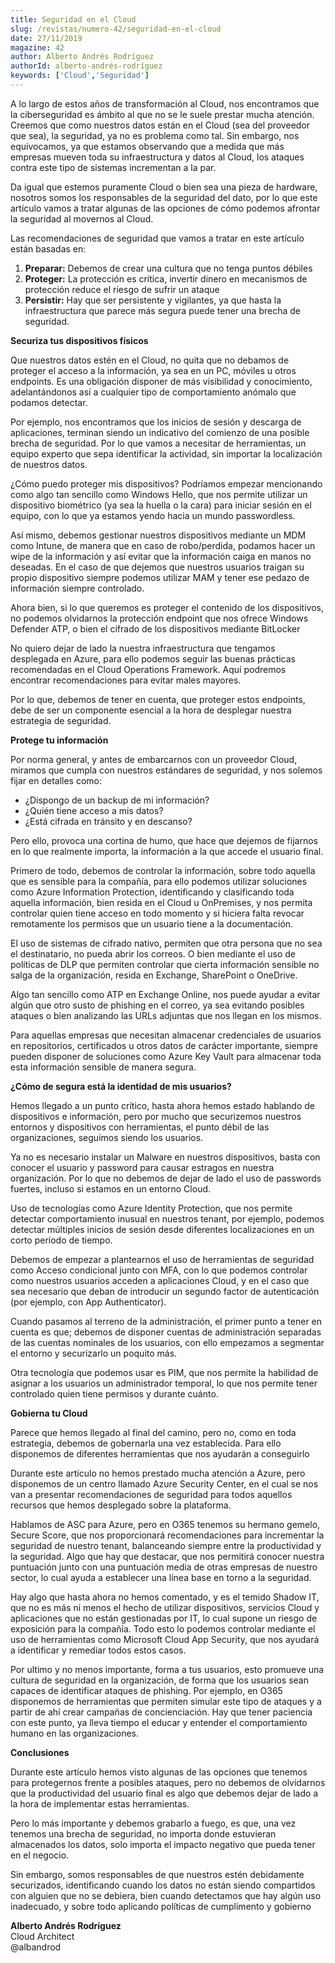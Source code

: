```yaml
---
title: Seguridad en el Cloud
slug: /revistas/numero-42/seguridad-en-el-cloud
date: 27/11/2019
magazine: 42
author: Alberto Andrés Rodríguez
authorId: alberto-andrés-rodríguez
keywords: ['Cloud','Seguridad']
---
```



<ArticleHeader frontmatter={props.pageContext.frontmatter} />



A lo largo de estos años de transformación al Cloud, nos encontramos que la ciberseguridad es ámbito al que no se le suele prestar mucha atención. Creemos que como nuestros datos están en el Cloud (sea del proveedor que sea), la seguridad, ya no es problema como tal. Sin embargo, nos equivocamos, ya que estamos observando que a medida que más empresas mueven toda su infraestructura y datos al Cloud, los ataques contra este tipo de sistemas incrementan a la par.

Da igual que estemos puramente Cloud o bien sea una pieza de hardware, nosotros somos los responsables de la seguridad del dato, por lo que este artículo vamos a tratar algunas de las opciones de cómo podemos afrontar la seguridad al movernos al Cloud.

Las recomendaciones de seguridad que vamos a tratar en este artículo están basadas en:

1. **Preparar:** Debemos de crear una cultura que no tenga puntos débiles
2. **Proteger:** La protección es crítica, invertir dinero en mecanismos de protección reduce el riesgo de sufrir un ataque
3. **Persistir:** Hay que ser persistente y vigilantes, ya que hasta la infraestructura que parece más segura puede tener una brecha de seguridad.


**Securiza tus dispositivos físicos**

Que nuestros datos estén en el Cloud, no quita que no debamos de proteger el acceso a la información, ya sea en un PC, móviles u otros endpoints. Es una obligación disponer de más visibilidad y conocimiento, adelantándonos así a cualquier tipo de comportamiento anómalo que podamos detectar.

Por ejemplo, nos encontramos que los inicios de sesión y descarga de aplicaciones, terminan siendo un indicativo del comienzo de una posible brecha de seguridad. Por lo que vamos a necesitar de herramientas, un equipo experto que sepa identificar la actividad, sin importar la localización de nuestros datos.

¿Cómo puedo proteger mis dispositivos? Podríamos empezar mencionando como algo tan sencillo como Windows Hello, que nos permite utilizar un dispositivo biométrico (ya sea la huella o la cara) para iniciar sesión en el equipo, con lo que ya estamos yendo hacia un mundo passwordless.

Así mismo, debemos gestionar nuestros dispositivos mediante un MDM como Intune, de manera que en caso de robo/perdida, podamos hacer un wipe de la información y así evitar que la información caiga en manos no deseadas. En el caso de que dejemos que nuestros usuarios traigan su propio dispositivo siempre podemos utilizar MAM y tener ese pedazo de información siempre controlado.

Ahora bien, si lo que queremos es proteger el contenido de los dispositivos, no podemos olvidarnos la protección endpoint que nos ofrece Windows Defender ATP, o bien el cifrado de los dispositivos mediante BitLocker

No quiero dejar de lado la nuestra infraestructura que tengamos desplegada en Azure, para ello podemos seguir las buenas prácticas recomendadas en el Cloud Operations Framework. Aquí podremos encontrar recomendaciones para evitar males mayores.

Por lo que, debemos de tener en cuenta, que proteger estos endpoints, debe de ser un componente esencial a la hora de desplegar nuestra estrategia de seguridad.

**Protege tu información**

Por norma general, y antes de embarcarnos con un proveedor Cloud, miramos que cumpla con nuestros estándares de seguridad, y nos solemos fijar en detalles como:

- ¿Dispongo de un backup de mi información?
- ¿Quién tiene acceso a mis datos?
- ¿Está cifrada en tránsito y en descanso?


Pero ello, provoca una cortina de humo, que hace que dejemos de fijarnos en lo que realmente importa, la información a la que accede el usuario final.

Primero de todo, debemos de controlar la información, sobre todo aquella que es sensible para la compañía, para ello podemos utilizar soluciones como Azure Information Protection, identificando y clasificando toda aquella información, bien resida en el Cloud u OnPremises, y nos permita controlar quien tiene acceso en todo momento y si hiciera falta revocar remotamente los permisos que un usuario tiene a la documentación.

El uso de sistemas de cifrado nativo, permiten que otra persona que no sea el destinatario, no pueda abrir los correos. O bien mediante el uso de políticas de DLP que permiten controlar que cierta información sensible no salga de la organización, resida en Exchange, SharePoint o OneDrive.

Algo tan sencillo como ATP en Exchange Online, nos puede ayudar a evitar algún que otro susto de phishing en el correo, ya sea evitando posibles ataques o bien analizando las URLs adjuntas que nos llegan en los mismos.

Para aquellas empresas que necesitan almacenar credenciales de usuarios en repositorios, certificados u otros datos de carácter importante, siempre pueden disponer de soluciones como Azure Key Vault para almacenar toda esta información sensible de manera segura.

**¿Cómo de segura está la identidad de mis usuarios?**

Hemos llegado a un punto crítico, hasta ahora hemos estado hablando de dispositivos e información, pero por mucho que securizemos nuestros entornos y dispositivos con herramientas, el punto débil de las organizaciones, seguimos siendo los usuarios.

Ya no es necesario instalar un Malware en nuestros dispositivos, basta con conocer el usuario y password para causar estragos en nuestra organización. Por lo que no debemos de dejar de lado el uso de passwords fuertes, incluso si estamos en un entorno Cloud.

Uso de tecnologías como Azure Identity Protection, que nos permite detectar comportamiento inusual en nuestros tenant, por ejemplo, podemos detectar múltiples inicios de sesión desde diferentes localizaciones en un corto período de tiempo.

Debemos de empezar a plantearnos el uso de herramientas de seguridad como Acceso condicional junto con MFA, con lo que podemos controlar como nuestros usuarios acceden a aplicaciones Cloud, y en el caso que sea necesario que deban de introducir un segundo factor de autenticación (por ejemplo, con App Authenticator).

Cuando pasamos al terreno de la administración, el primer punto a tener en cuenta es que; debemos de disponer cuentas de administración separadas de las cuentas nominales de los usuarios, con ello empezamos a segmentar el entorno y securizarlo un poquito más.

Otra tecnología que podemos usar es PIM, que nos permite la habilidad de asignar a los usuarios un administrador temporal, lo que nos permite tener controlado quien tiene permisos y durante cuánto.

**Gobierna tu Cloud**

Parece que hemos llegado al final del camino, pero no, como en toda estrategia, debemos de gobernarla una vez establecida. Para ello disponemos de diferentes herramientas que nos ayudarán a conseguirlo

Durante este artículo no hemos prestado mucha atención a Azure, pero disponemos de un centro llamado Azure Security Center, en el cual se nos van a presentar recomendaciones de seguridad para todos aquellos recursos que hemos desplegado sobre la plataforma.

Hablamos de ASC para Azure, pero en O365 tenemos su hermano gemelo, Secure Score, que nos proporcionará recomendaciones para incrementar la seguridad de nuestro tenant, balanceando siempre entre la productividad y la seguridad. Algo que hay que destacar, que nos permitirá conocer nuestra puntuación junto con una puntuación media de otras empresas de nuestro sector, lo cual ayuda a establecer una línea base en torno a la seguridad.

Hay algo que hasta ahora no hemos comentado, y es el temido Shadow IT, que no es más ni menos el hecho de utilizar dispositivos, servicios Cloud y aplicaciones que no están gestionadas por IT, lo cual supone un riesgo de exposición para la compañía. Todo esto lo podemos controlar mediante el uso de herramientas como Microsoft Cloud App Security, que nos ayudará a identificar y remediar todos estos casos.

Por ultimo y no menos importante, forma a tus usuarios, esto promueve una cultura de seguridad en la organización, de forma que los usuarios sean capaces de identificar ataques de phishing. Por ejemplo, en O365 disponemos de herramientas que permiten simular este tipo de ataques y a partir de ahí crear campañas de concienciación. Hay que tener paciencia con este punto, ya lleva tiempo el educar y entender el comportamiento humano en las organizaciones.

**Conclusiones**

Durante este artículo hemos visto algunas de las opciones que tenemos para protegernos frente a posibles ataques, pero no debemos de olvidarnos que la productividad del usuario final es algo que debemos dejar de lado a la hora de implementar estas herramientas.

Pero lo más importante y debemos grabarlo a fuego, es que, una vez tenemos una brecha de seguridad, no importa donde estuvieran almacenados los datos, solo importa el impacto negativo que pueda tener en el negocio.

Sin embargo, somos responsables de que nuestros estén debidamente securizados, identificando cuando los datos no están siendo compartidos con alguien que no se debiera, bien cuando detectamos que hay algún uso inadecuado, y sobre todo aplicando políticas de cumplimento y gobierno

**Alberto Andrés Rodríguez** <br />
 Cloud Architect <br />
 @albandrod